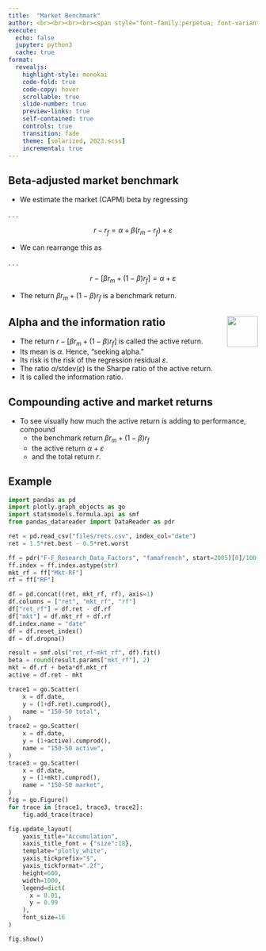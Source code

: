 ```yaml
---
title:  "Market Benchmark"
author: <br><br><br><br><span style="font-family:perpetua; font-variant:small-caps; color:#606060;">Kerry Back</span><br><br><img src="RiceBusiness-transparent-logo-sm.png"  height=80>
execute:
  echo: false
  jupyter: python3
  cache: true
format: 
  revealjs:
    highlight-style: monokai
    code-fold: true
    code-copy: hover
    scrollable: true
    slide-number: true
    preview-links: true
    self-contained: true
    controls: true
    transition: fade
    theme: [solarized, 2023.scss]
    incremental: true
---
```


## Beta-adjusted market benchmark

- We estimate the market (CAPM) beta by regressing

. . .

$$r - r_f = \alpha + \beta (r_m-r_f) + \varepsilon$$

- We can rearrange this as

. . .

$$ r - [\beta r_m + (1-\beta)r_f] = \alpha + \varepsilon$$

- The return $\beta r_m + (1-\beta)r_f$ is a benchmark return.

## Alpha and the information ratio <a href="https://bbcx-investments.com/capm/alphas-mve"><img src="images/Rice_Owl.jpg" style="width:.65in;" align=right></a>

- The return $r - [\beta r_m + (1-\beta)r_f]$ is called the active return.
- Its mean is $\alpha$.  Hence, "seeking alpha."
- Its risk is the risk of the regression residual $\varepsilon$.
- The ratio $\alpha / \text{stdev}(\varepsilon)$ is the Sharpe ratio of the active return.
- It is called the information ratio.

## Compounding active and market returns

- To see visually how much the active return is adding to performance, compound  
  - the benchmark return $\beta r_m + (1-\beta)r_f$
  - the active return $\alpha + \varepsilon$
  - and the total return $r$.

## Example

```python
import pandas as pd
import plotly.graph_objects as go
import statsmodels.formula.api as smf
from pandas_datareader import DataReader as pdr

ret = pd.read_csv("files/rets.csv", index_col="date")
ret = 1.5*ret.best - 0.5*ret.worst

ff = pdr("F-F_Research_Data_Factors", "famafrench", start=2005)[0]/100
ff.index = ff.index.astype(str)
mkt_rf = ff["Mkt-RF"]
rf = ff["RF"]

df = pd.concat((ret, mkt_rf, rf), axis=1)
df.columns = ["ret", "mkt_rf", "rf"]
df["ret_rf"] = df.ret - df.rf
df["mkt"] = df.mkt_rf + df.rf
df.index.name = "date" 
df = df.reset_index()
df = df.dropna()

result = smf.ols("ret_rf~mkt_rf", df).fit()
beta = round(result.params["mkt_rf"], 2)
mkt = df.rf + beta*df.mkt_rf 
active = df.ret - mkt

trace1 = go.Scatter(
    x = df.date,
    y = (1+df.ret).cumprod(),
    name = "150-50 total",
)
trace2 = go.Scatter(
    x = df.date,
    y = (1+active).cumprod(),
    name = "150-50 active",
)
trace3 = go.Scatter(
    x = df.date,
    y = (1+mkt).cumprod(),
    name = "150-50 market",
)
fig = go.Figure()
for trace in [trace1, trace3, trace2]:
    fig.add_trace(trace)

fig.update_layout(
    yaxis_title="Accumulation",
    xaxis_title_font = {"size":18},
    template="plotly_white",
    yaxis_tickprefix="$",
    yaxis_tickformat=".2f",
    height=600,  
    width=1000,
    legend=dict(
      x = 0.01,
      y = 0.99
    ),
    font_size=16
)

fig.show()

```
